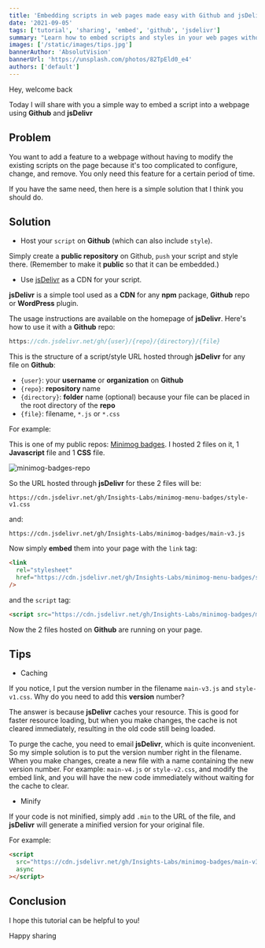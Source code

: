 ```yaml
---
title: 'Embedding scripts in web pages made easy with Github and jsDelivr'
date: '2021-09-05'
tags: ['tutorial', 'sharing', 'embed', 'github', 'jsdelivr']
summary: "Learn how to embed scripts and styles in your web pages without the need to modify your site's existing code. Use Github to host your script and style files, and jsDelivr as a CDN to deliver them to your web page."
images: ['/static/images/tips.jpg']
bannerAuthor: 'AbsolutVision'
bannerUrl: 'https://unsplash.com/photos/82TpEld0_e4'
authors: ['default']
---
```


Hey, welcome back <Twemoji emoji="waving-hand" />

Today I will share with you a simple way to embed a script into a webpage using **Github** and **jsDelivr**

## Problem

You want to add a feature to a webpage without having to modify the existing scripts on the page because it's too complicated to configure, change, and remove.
You only need this feature for a certain period of time.

If you have the same need, then here is a simple solution that I think you should do.

## Solution

- Host your `script` on **Github** (which can also include `style`).

Simply create a **public repository** on Github, `push` your script and style there.
(Remember to make it **public** so that it can be embedded.)

- Use [jsDelivr](https://www.jsdelivr.com/) as a CDN for your script.

**jsDelivr** is a simple tool used as a **CDN** for any **npm** package, **Github** repo or **WordPress** plugin.

The usage instructions are available on the homepage of **jsDelivr**. Here's how to use it with a **Github** repo:

```js
https://cdn.jsdelivr.net/gh/{user}/{repo}/{directory}/{file}
```

This is the structure of a script/style URL hosted through **jsDelivr** for any file on **Github**:

- `{user}`: your **username** or **organization** on **Github**
- `{repo}`: **repository** name
- `{directory}`: **folder** name (optional) because your file can be placed in the root directory of the **repo**
- `{file}`: filename, `*.js` or `*.css`

For example:

This is one of my public repos: [Minimog badges](https://github.com/Insights-Labs/minimog-badges).
I hosted 2 files on it, 1 **Javascript** file and 1 **CSS** file.

![minimog-badges-repo](/static/images/minimog-badges-repo.jpg)

So the URL hosted through **jsDelivr** for these 2 files will be:

`https://cdn.jsdelivr.net/gh/Insights-Labs/minimog-menu-badges/style-v1.css`

and:

`https://cdn.jsdelivr.net/gh/Insights-Labs/minimog-badges/main-v3.js`

Now simply **embed** them into your page with the `link` tag:

```html
<link
  rel="stylesheet"
  href="https://cdn.jsdelivr.net/gh/Insights-Labs/minimog-menu-badges/style-v1.css"
/>
```

and the `script` tag:

```html
<script src="https://cdn.jsdelivr.net/gh/Insights-Labs/minimog-badges/main-v3.js" async></script>
```

Now the 2 files hosted on **Github** are running on your page. <Twemoji emoji="party-popper" />

## Tips

- Caching

If you notice, I put the version number in the filename `main-v3.js` and `style-v1.css`. Why do you need to add this **version** number?

The answer is because **jsDelivr** caches your resource.
This is good for faster resource loading, but when you make changes, the cache is not cleared immediately, resulting in the old code still being loaded.

To purge the cache, you need to email **jsDelivr**, which is quite inconvenient.
So my simple solution is to put the version number right in the filename.
When you make changes, create a new file with a name containing the new version number. For example: `main-v4.js` or `style-v2.css`,
and modify the embed link, and you will have the new code immediately without waiting for the cache to clear.

- Minify

If your code is not minified, simply add `.min` to the URL of the file, and **jsDelivr** will generate a minified version for your original file.

For example:

```html
<script
  src="https://cdn.jsdelivr.net/gh/Insights-Labs/minimog-badges/main-v3.min.js"
  async
></script>
```

## Conclusion

I hope this tutorial can be helpful to you!

Happy sharing <Twemoji emoji="clinking-beer-mugs" />
